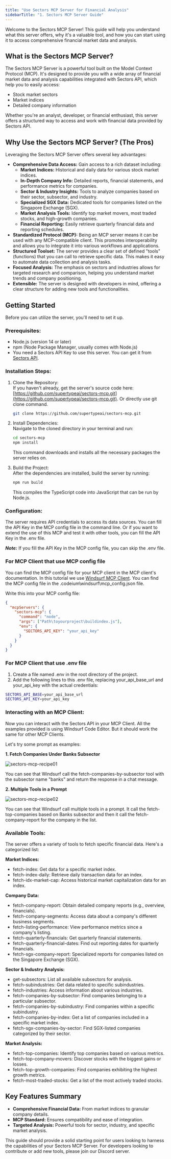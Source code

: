 ```yaml
---
title: "Use Sectors MCP Server for Financial Analysis"
sidebarTitle: "1. Sectors MCP Server Guide"
---
```


Welcome to the Sectors MCP Server\! This guide will help you understand what this server offers, why it's a valuable tool, and how you can start using it to access comprehensive financial market data and analysis.

## **What is the Sectors MCP Server?**

The Sectors MCP Server is a powerful tool built on the Model Context Protocol (MCP). It's designed to provide you with a wide array of financial market data and analysis capabilities integrated with Sectors API, which help you to easily access:

- Stock market sectors
- Market indices
- Detailed company information

Whether you're an analyst, developer, or financial enthusiast, this server offers a structured way to access and work with financial data provided by Sectors API.

## **Why Use the Sectors MCP Server? (The Pros)**

Leveraging the Sectors MCP Server offers several key advantages:

- **Comprehensive Data Access:** Gain access to a rich dataset including:
  - **Market Indices:** Historical and daily data for various stock market indices.
  - **In-Depth Company Info:** Detailed reports, financial statements, and performance metrics for companies.
  - **Sector & Industry Insights:** Tools to analyze companies based on their sector, subsector, and industry.
  - **Specialized SGX Data:** Dedicated tools for companies listed on the Singapore Exchange (SGX).
  - **Market Analysis Tools:** Identify top market movers, most traded stocks, and high-growth companies.
  - **Financial Reporting:** Easily retrieve quarterly financial data and reporting schedules.
- **Standardized Protocol (MCP):** Being an MCP server means it can be used with any MCP-compatible client. This promotes interoperability and allows you to integrate it into various workflows and applications.
- **Structured Toolset:** The server provides a clear set of defined "tools" (functions) that you can call to retrieve specific data. This makes it easy to automate data collection and analysis tasks.
- **Focused Analysis:** The emphasis on sectors and industries allows for targeted research and comparison, helping you understand market trends and company positioning.
- **Extensible:** The server is designed with developers in mind, offering a clear structure for adding new tools and functionalities.

## **Getting Started**

Before you can utilize the server, you'll need to set it up.

### **Prerequisites:**

- Node.js (version 14 or later)
- npm (Node Package Manager, usually comes with Node.js)
- You need a Sectors API Key to use this server. You can get it from [Sectors API](https://sectors.app/api).

### **Installation Steps:**

1. Clone the Repository:  
   If you haven't already, get the server's source code here: [https://github.com/supertypeai/sectors-mcp.git](https://github.com/supertypeai/sectors-mcp.git). Or directly use git clone command.
   ```bash
   git clone https://github.com/supertypeai/sectors-mcp.git
   ```
2. Install Dependencies:  
   Navigate to the cloned directory in your terminal and run:

   ```bash
   cd sectors-mcp
   npm install
   ```

   This command downloads and installs all the necessary packages the server relies on.

3. Build the Project:  
   After the dependencies are installed, build the server by running:

   ```bash
   npm run build
   ```

   This compiles the TypeScript code into JavaScript that can be run by Node.js.

### **Configuration:**

The server requires API credentials to access its data sources. You can fill the API Key in the MCP config file in the command line. Or if you want to extend the use of this MCP and test it with other tools, you can fill the API Key in the .env file.

_**Note:**_ If you fill the API Key in the MCP config file, you can skip the .env file.

### For MCP Client that use MCP config file

You can find the MCP config file for your MCP client in the MCP client's documentation. In this tutorial we use [Windsurf MCP Client](https://codeium.com/windsurf/mcp). You can find the MCP config file in the .codeium\windsurf\mcp_config.json file.

Write this into your MCP config file:

```json
{
  "mcpServers": {
    "sectors-mcp": {
      "command": "node",
      "args": ["Path\toyourproject\buildindex.js"],
      "env": {
        "SECTORS_API_KEY": "your_api_key"
      }
    }
  }
}
```

### For MCP Client that use .env file

1. Create a file named .env in the root directory of the project.
2. Add the following lines to this .env file, replacing your_api_base_url and your_api_key with the actual credentials:

```bash
SECTORS_API_BASE=your_api_base_url
SECTORS_API_KEY=your_api_key
```

### **Interacting with an MCP Client:**

Now you can interact with the Sectors API in your MCP Client. All the examples provided is using Windsurf Code Editor. But it should work the same for other MCP Clients.

Let's try some prompt as examples:

**1. Fetch Companies Under Banks Subsector**

![sectors-mcp-recipe01](./images/sectors-mcp-recipe01.png)

You can see that Windsurf call the fetch-companies-by-subsector tool with the subsector name "banks" and return the response in a chat message.

**2. Multiple Tools in a Prompt**

![sectors-mcp-recipe02](./images/sectors-mcp-recipe02.png)

You can see that Windsurf call multiple tools in a prompt. It call the fetch-top-companies based on Banks subsector and then it call the fetch-company-report for the company in the list.

### **Available Tools:**

The server offers a variety of tools to fetch specific financial data. Here's a categorized list:

**Market Indices:**

- fetch-index: Get data for a specific market index.
- fetch-index-daily: Retrieve daily transaction data for an index.
- fetch-idx-market-cap: Access historical market capitalization data for an index.

**Company Data:**

- fetch-company-report: Obtain detailed company reports (e.g., overview, financials).
- fetch-company-segments: Access data about a company's different business segments.
- fetch-listing-performance: View performance metrics since a company's listing.
- fetch-quarterly-financials: Get quarterly financial statements.
- fetch-quarterly-financial-dates: Find out reporting dates for quarterly financials.
- fetch-sgx-company-report: Specialized reports for companies listed on the Singapore Exchange (SGX).

**Sector & Industry Analysis:**

- get-subsectors: List all available subsectors for analysis.
- fetch-subindustries: Get data related to specific subindustries.
- fetch-industries: Access information about various industries.
- fetch-companies-by-subsector: Find companies belonging to a particular subsector.
- fetch-companies-by-subindustry: Find companies within a specific subindustry.
- fetch-companies-by-index: Get a list of companies included in a specific market index.
- fetch-sgx-companies-by-sector: Find SGX-listed companies categorized by their sector.

**Market Analysis:**

- fetch-top-companies: Identify top companies based on various metrics.
- fetch-top-company-movers: Discover stocks with the biggest gains or losses.
- fetch-top-growth-companies: Find companies exhibiting the highest growth metrics.
- fetch-most-traded-stocks: Get a list of the most actively traded stocks.

## **Key Features Summary**

- **Comprehensive Financial Data:** From market indices to granular company details.
- **MCP Standard:** Ensures compatibility and ease of integration.
- **Targeted Analysis:** Powerful tools for sector, industry, and specific market analysis.

This guide should provide a solid starting point for users looking to harness the capabilities of your Sectors MCP Server. For developers looking to contribute or add new tools, please join our Discord server.
